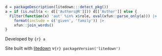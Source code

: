 ```r
d = packageDescription(litedown:::detect_pkg())
a = if (is.null(a <- d[['Authors@R']])) d[['Author']] else {
  Filter(function(x) 'aut' %in% x$role, eval(xfun::parse_only(a))) |>
    format(include = c('given', 'family')) |>
    xfun::join_words()
}
```

::: flex-col
Developed by `{r} a`

Site built with [litedown](https://github.com/yihui/litedown) v`{r} packageVersion('litedown')`
:::
